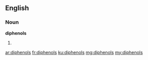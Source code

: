 ==English==

===Noun===
'''diphenols'''

# {{plural of|diphenol}}

[[ar:diphenols]]
[[fr:diphenols]]
[[ku:diphenols]]
[[mg:diphenols]]
[[my:diphenols]]